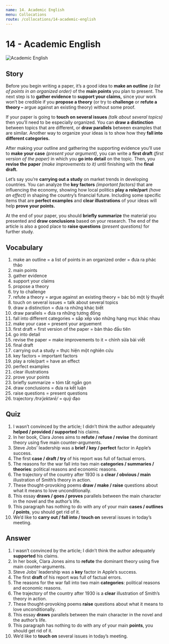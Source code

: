 ```yaml
---
name: 14. Academic English
menu: Collocations
route: /collocations/14-academic-english
---
```



# 14 - Academic English

<Image src="/public/academic-english.jpg" alt="Academic English"/>

## Story

Before you begin writing a paper, it’s a good idea to **make an outline** *(a list of points in an organized order)* of the **main points** you plan to present. The next step is to **gather evidence** to **support your claims,** since your work won’t be credible if you **propose a theory** (or try to **challenge** or **refute a theory –** argue against an existing theory) without some proof.

If your paper is going to **touch on several issues** _(talk about several topics)_ then you’ll need to be especially organized. You can **draw a distinction** between topics that are different, or **draw parallels** between examples that are similar. Another way to organize your ideas is to show how they **fall into different categories.**

After making your outline and gathering the supporting evidence you’ll use to **make your case** _(present your argument)_, you can write a **first draft** _(first version of the paper)_ in which you **go into detail** on the topic. Then, you **revise the paper** _(make improvements to it)_ until finishing with the **final draft.**

Let’s say you’re **carrying out a study** on market trends in developing countries. You can analyze the **key factors** _(important factors)_ that are influencing the economy, showing how local politics **play a role/part** _(have an effect)_ in shaping the country’s financial future. Including some specific items that are **perfect examples** and **clear illustrations** of your ideas will help **prove your points.**

At the end of your paper, you should **briefly summarize** the material you presented and **draw conclusions** based on your research. The end of the article is also a good place to **raise questions** _(present questions)_ for further study.

## Vocabulary

1. make an outline = a list of points in an organized order = đưa ra phác thảo
2. main points
3. gather evidence
4. support your claims
5. propose a theory
6. try to challenge
7. refute a theory = argue against an existing theory = bác bỏ một lý thuyết
8. touch on several issues = talk about several topics
9. draw a distinction = đưa ra những khác biết
10. draw parallels = đưa ra những tương đồng
11. fall into different categories = sắp xếp vào những hạng mục khác nhau
12. make your case = present your arguement
13. first draft = first version of the paper = bản thảo đầu tiên
14. go into detail
15. revise the paper = make improvements to it = chỉnh sửa bài viết
16. final draft
17. carrying out a study = thực hiện một nghiên cứu
18. key factors = important factors
19. play a role/part = have an effect
20. perfect examples
21. clear illustrations
22. prove your points
23. briefly summarize = tóm tắt ngắn gọn
24. draw conclusions = đưa ra kết luận
25. raise questions = present questions
26. trajectory _/trəˈjektərē/_ = quỹ đạo

## Quiz

1. I wasn’t convinced by the article; I didn’t think the author adequately **helped / provided / supported** his claims.
2. In her book, Clara Jones aims to **refute / refuse / revise** the dominant theory using five main counter-arguments.
3. Steve Jobs’ leadership was a **brief / key / perfect** factor in Apple’s success.
4. The first **case / draft / try** of his report was full of factual errors.
5. The reasons for the war fall into two main **categories / summaries / theories**: political reasons and economic reasons.
6. The trajectory of the country after 1930 is a **clear / obvious / main** illustration of Smith’s theory in action.
7. These thought-provoking poems **draw / make / raise** questions about what it means to love unconditionally.
8. This essay **draws / goes / proves** parallels between the main character in the novel and the author’s life.
9. This paragraph has nothing to do with any of your main **cases / outlines / points**, you should get rid of it.
10. We’d like to **carry out / fall into / touch on** several issues in today’s meeting.

## Answer

1. I wasn’t convinced by the article; I didn’t think the author adequately **supported** his claims.
2. In her book, Clara Jones aims to **refute** the dominant theory using five main counter-arguments.
3. Steve Jobs’ leadership was a **key** factor in Apple’s success.
4. The first **draft** of his report was full of factual errors.
5. The reasons for the war fall into two main **categories**: political reasons and economic reasons.
6. The trajectory of the country after 1930 is a **clear** illustration of Smith’s theory in action.
7. These thought-provoking poems **raise** questions about what it means to love unconditionally.
8. This essay **draws** parallels between the main character in the novel and the author’s life.
9. This paragraph has nothing to do with any of your main **points**, you should get rid of it.
10. We’d like to **touch on** several issues in today’s meeting.
